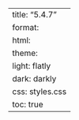 ---
title: "5.4.7"
format:
    html:
        theme:
            light: flatly
            dark: darkly
        css: styles.css
        toc: true
---